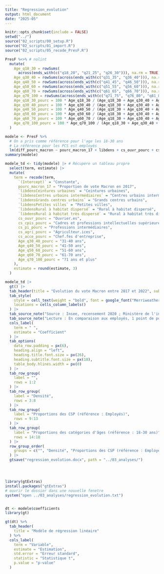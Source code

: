 ```yaml
---
title: "Regression_evolution"
output: html_document
date: "2025-05"
---
```



```r
knitr::opts_chunk$set(include = FALSE)
setwd("../")
source("02_scripts/00_setup.R")
source("02_scripts/01_import.R")
source("02_scripts/05_recode_PresF.R")
```


```r
PresF %<>% # nolint
  mutate(
    Age_q18_30 = rowSums(
      across(ends_with(c("q18_20", "q21_25", "q26_30"))), na.rm = TRUE), # nolint
    Age_q30_40 = rowSums(across(ends_with(c("q31_35", "q36_40"))), na.rm = TRUE),
    Age_q40_50 = rowSums(across(ends_with(c("q41_45", "q46_50"))), na.rm = TRUE),
    Age_q50_60 = rowSums(across(ends_with(c("q51_55", "q56_60"))), na.rm = TRUE),
    Age_q60_70 = rowSums(across(ends_with(c("q61_65", "q66_70"))), na.rm = TRUE),
    Age_q70_100 = rowSums(across(ends_with(c("q71_75", "q76_80", "q81_85", "q86_90", "q91_95", "q96_100"))), na.rm = TRUE),
    Age_q18_30_pourc = 100 * Age_q18_30 / (Age_q18_30 + Age_q30_40 + Age_q40_50 + Age_q50_60 + Age_q60_70 + Age_q70_100),
    Age_q30_40_pourc = 100 * Age_q30_40 / (Age_q18_30 + Age_q30_40 + Age_q40_50 + Age_q50_60 + Age_q60_70 + Age_q70_100),
    Age_q40_50_pourc = 100 * Age_q40_50 / (Age_q18_30 + Age_q30_40 + Age_q40_50 + Age_q50_60 + Age_q60_70 + Age_q70_100),
    Age_q50_60_pourc = 100 * Age_q50_60 / (Age_q18_30 + Age_q30_40 + Age_q40_50 + Age_q50_60 + Age_q60_70 + Age_q70_100),
    Age_q60_70_pourc = 100 * Age_q60_70 / (Age_q18_30 + Age_q30_40 + Age_q40_50 + Age_q50_60 + Age_q60_70 + Age_q70_100),
    Age_q70_100_pourc = 100 * Age_q70_100 / (Age_q18_30 + Age_q30_40 + Age_q40_50 + Age_q50_60 + Age_q60_70 + Age_q70_100),
  )

modele <- PresF %>%
  # On a pris comme référence pour l'age les 18-30 ans
  # La référence pour les PCS est employés
  lm(diff_pourc_macron ~ pourc_macron_17 + libdens + cs_ouvr_pourc + cs_cpis_pourc + cs_pi_pourc + cs_agri_pourc + cs_acce_pourc + Age_q30_40_pourc + Age_q40_50_pourc + Age_q50_60_pourc + Age_q60_70_pourc + Age_q70_100_pourc, data = .)
summary(modele)

modele_td <- tidy(modele) |> # Récupère un tableau propre
  select(term, estimate) |>
  mutate(
    term = recode(term,
      `(Intercept)` = "Constante",
      pourc_macron_17 = "Proportion de vote Macron en 2017",
      `libdensCeintures urbaines` = "Ceintures urbaines",
      `libdensCentres urbains intermédiaires` = "Centres urbains intermédiaires",
      `libdensGrands centres urbains` = "Grands centres urbains",
      `libdensPetites villes` = "Petites villes",
      `libdensRural à habitat dispersé` = "Rural à habitat dispersé",
      `libdensRural à habitat très dispersé` = "Rural à habitat très dispersé",
      cs_ouvr_pourc = "Ouvrier.es",
      cs_cpis_pourc = "Cadres et professions intellectuelles supérieures",
      cs_pi_pourc = "Professions intermédiaires",
      cs_agri_pourc = "Agriculteur.ices",
      cs_acce_pourc = "Chef.fes d'entreprise",
      Age_q30_40_pourc = "31-40 ans",
      Age_q40_50_pourc = "41-50 ans",
      Age_q50_60_pourc = "51-60 ans",
      Age_q60_70_pourc = "61-70 ans",
      Age_q70_100_pourc = "71 ans et plus"
    ),
    estimate = round(estimate, 3)
  )

modele_td |>
  gt() |>
  tab_header(title = "Evolution du vote Macron entre 2017 et 2022", subtitle = "Modèle de régression linéaire") |>
  tab_style(
    style = cell_text(weight = "bold", font = google_font("Merriweather")),
    locations = cells_column_labels()
  ) |>
  tab_source_note("Source : Insee, recensement 2020 ; Ministère de l'intérieur, résultats des Présidentielles 2017 et 2022") |>
  tab_source_note("Lecture : En comparaison aux employés, 1 point de pourcentage d'ouvrier.es supplémentaire dans la composition de la population d'une commune augmente de 0,043 point de pourcentage supplémentaire l'évolution du vote Macron entre 2017 et 2022") |>
  cols_label(
    term = " ",
    estimate = "Coefficient"
  ) |>
  tab_options(
    data_row.padding = px(6),
    heading.align = "left",
    heading.title.font.size = px(26),
    heading.subtitle.font.size = px(18),
    table_body.hlines.width = px(0)
  ) |>
  tab_row_group(
    label = "",
    rows = 1:2
  ) |>
  tab_row_group(
    label = "Densité",
    rows = 3:8
  ) |>
  tab_row_group(
    label = "Proportions des CSP (référence : Employés)",
    rows = 9:13
  ) |>
  tab_row_group(
    label = "Proportions des catégories d'âges (référence : 18-30 ans)",
    rows = 14:18
  ) |>
  row_group_order(
    groups = c("", "Densité", "Proportions des CSP (référence : Employés)", "Proportions des catégories d'âges (référence : 18-30 ans)")
  ) |>
  gtsave("regression_evolution.docx", path = "../03_analyses/")




library(gtExtras)
install.packages("gtExtras")
# ouvrir le dossier dans une nouvelle fenetre
system("open ../03_analyses/regression_evolution.txt")


dt <- modele$coefficients
library(gt)

gt(dt) %>%
  tab_header(
    title = "Modèle de régression linéaire"
  ) %>%
  cols_label(
    term = "Variable",
    estimate = "Estimation",
    std.error = "Erreur standard",
    statistic = "Statistique t",
    p.value = "p-value"
  )
```
